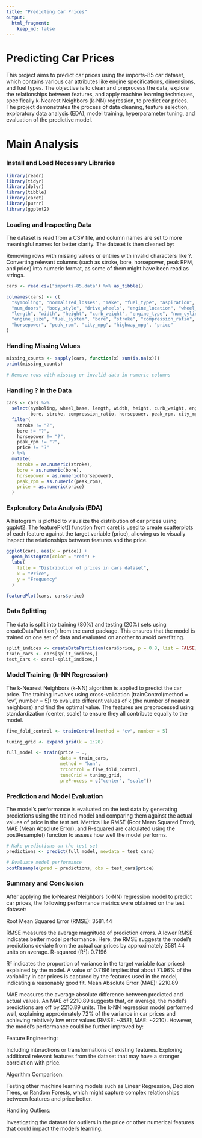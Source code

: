 ```yaml
---
title: "Predicting Car Prices"
output: 
  html_fragment:
    keep_md: false
---
```


# Predicting Car Prices

This project aims to predict car prices using the imports-85 car dataset, which contains various car attributes like engine specifications, dimensions, and fuel types. The objective is to clean and preprocess the data, explore the relationships between features, and apply machine learning techniques, specifically k-Nearest Neighbors (k-NN) regression, to predict car prices. The project demonstrates the process of data cleaning, feature selection, exploratory data analysis (EDA), model training, hyperparameter tuning, and evaluation of the predictive model.


# Main Analysis

### Install and Load Necessary Libraries


```r

library(readr)
library(tidyr)
library(dplyr)
library(tibble)
library(caret)
library(purrr)
library(ggplot2)
```

### Loading and Inspecting Data
The dataset is read from a CSV file, and column names are set to more meaningful names for better clarity. The dataset is then cleaned by:

Removing rows with missing values or entries with invalid characters like ?.
Converting relevant columns (such as stroke, bore, horsepower, peak RPM, and price) into numeric format, as some of them might have been read as strings. 

```r
cars <- read.csv("imports-85.data") %>% as_tibble()

colnames(cars) <- c(
  "symboling", "normalized_losses", "make", "fuel_type", "aspiration", 
  "num_doors", "body_style", "drive_wheels", "engine_location", "wheel_base", 
  "length", "width", "height", "curb_weight", "engine_type", "num_cylinders", 
  "engine_size", "fuel_system", "bore", "stroke", "compression_ratio", 
  "horsepower", "peak_rpm", "city_mpg", "highway_mpg", "price"
)
```

### Handling Missing Values
``` r
missing_counts <- sapply(cars, function(x) sum(is.na(x)))
print(missing_counts)

# Remove rows with missing or invalid data in numeric columns

```

### Handling ? in the Data
``` r
cars <- cars %>%
  select(symboling, wheel_base, length, width, height, curb_weight, engine_size, 
         bore, stroke, compression_ratio, horsepower, peak_rpm, city_mpg, highway_mpg, price) %>%
  filter(
    stroke != "?",
    bore != "?",
    horsepower != "?",
    peak_rpm != "?",
    price != "?"
  ) %>%
  mutate(
    stroke = as.numeric(stroke),
    bore = as.numeric(bore),
    horsepower = as.numeric(horsepower),
    peak_rpm = as.numeric(peak_rpm),
    price = as.numeric(price)
  )

```
### Exploratory Data Analysis (EDA)

A histogram is plotted to visualize the distribution of car prices using ggplot2.
The featurePlot() function from caret is used to create scatterplots of each feature against the target variable (price), allowing us to visually inspect the relationships between features and the price.
```r
ggplot(cars, aes(x = price)) +
  geom_histogram(color = "red") +
  labs(
    title = "Distribution of prices in cars dataset",
    x = "Price",
    y = "Frequency"
  )
```
```r
featurePlot(cars, cars$price)
```
### Data Splitting
The data is split into training (80%) and testing (20%) sets using createDataPartition() from the caret package. This ensures that the model is trained on one set of data and evaluated on another to avoid overfitting.

``` r
split_indices <- createDataPartition(cars$price, p = 0.8, list = FALSE)
train_cars <- cars[split_indices,]
test_cars <- cars[-split_indices,]
```

### Model Training (k-NN Regression)
The k-Nearest Neighbors (k-NN) algorithm is applied to predict the car price. The training involves using cross-validation (trainControl(method = "cv", number = 5)) to evaluate different values of k (the number of nearest neighbors) and find the optimal value. The features are preprocessed using standardization (center, scale) to ensure they all contribute equally to the model.

```r
five_fold_control <- trainControl(method = "cv", number = 5)

tuning_grid <- expand.grid(k = 1:20)

full_model <- train(price ~ .,
                    data = train_cars,
                    method = "knn",
                    trControl = five_fold_control,
                    tuneGrid = tuning_grid,
                    preProcess = c("center", "scale"))
```
### Prediction and Model Evaluation
The model's performance is evaluated on the test data by generating predictions using the trained model and comparing them against the actual values of price in the test set. Metrics like RMSE (Root Mean Squared Error), MAE (Mean Absolute Error), and R-squared are calculated using the postResample() function to assess how well the model performs.
```r
# Make predictions on the test set
predictions <- predict(full_model, newdata = test_cars)

# Evaluate model performance
postResample(pred = predictions, obs = test_cars$price)
```
### Summary and Conclusion

After applying the k-Nearest Neighbors (k-NN) regression model to predict car prices, the following performance metrics were obtained on the test dataset:

Root Mean Squared Error (RMSE): 3581.44

RMSE measures the average magnitude of prediction errors. A lower RMSE indicates better model performance. Here, the RMSE suggests the model's predictions deviate from the actual car prices by approximately 3581.44 units on average.
R-squared (R²): 0.7196

R² indicates the proportion of variance in the target variable (car prices) explained by the model. A value of 0.7196 implies that about 71.96% of the variability in car prices is captured by the features used in the model, indicating a reasonably good fit.
Mean Absolute Error (MAE): 2210.89

MAE measures the average absolute difference between predicted and actual values. An MAE of 2210.89 suggests that, on average, the model's predictions are off by 2210.89 units.
The k-NN regression model performed well, explaining approximately 72% of the variance in car prices and achieving relatively low error values (RMSE: ~3581, MAE: ~2210). However, the model's performance could be further improved by:

Feature Engineering:

Including interactions or transformations of existing features.
Exploring additional relevant features from the dataset that may have a stronger correlation with price.

Algorithm Comparison:

Testing other machine learning models such as Linear Regression, Decision Trees, or Random Forests, which might capture complex relationships between features and price better.

Handling Outliers:

Investigating the dataset for outliers in the price or other numerical features that could impact the model's learning.



